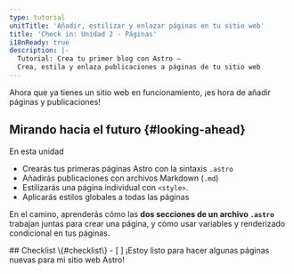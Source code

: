 ```yaml
---
type: tutorial
unitTitle: 'Añadir, estilizar y enlazar páginas en tu sitio web'
title: 'Check in: Unidad 2 - Páginas'
i18nReady: true
description: |-
  Tutorial: Crea tu primer blog con Astro —
  Crea, estila y enlaza publicaciones a páginas de tu sitio web
---
```


Ahora que ya tienes un sitio web en funcionamiento, ¡es hora de añadir páginas y publicaciones!

## Mirando hacia el futuro \{#looking-ahead\}

En esta unidad
- Crearás tus primeras páginas Astro con la sintaxis `.astro`
- Añadirás publicaciones con archivos Markdown (`.md`)
- Estilizarás una página individual con `<style>`.
- Aplicarás estilos globales a todas las páginas

En el camino, aprenderás cómo las **dos secciones de un archivo `.astro`** trabajan juntas para crear una página, y cómo usar variables y renderizado condicional en tus páginas.

<Box icon="check-list">
## Checklist \{#checklist\}

<Checklist>
- [ ] ¡Estoy listo para hacer algunas páginas nuevas para mi sitio web Astro!
</Checklist>
</Box>
